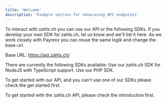 ```yaml
---
title: 'Welcome'
description: 'Example section for showcasing API endpoints'
---
```



To interact with zahls.ch you can use our API or the following SDKs. If you develop your own SDK for zahls.ch, let us know and we'll list it here. As we work closely with Payrexx you can reuse the same logik and change the base-url.

<Info>Base URL: https://api.zahls.ch/</Info>

There are currently the following SDKs available:
<CardGroup cols={2}>
  <Card title="NodeJS SDK" href="https://www.npmjs.com/package/zahls-sdk">
    Use our zahls.ch SDK for NodeJS with TypeScript support.
  </Card>
  <Card title="PHP SDK">
    Use our PHP SDK.
  </Card>
</CardGroup>

To get started with our API, and you can't use one of our SDKs please check the get started first.

<Card title="Get started" href="/api-reference/introduction">
  To get started with the zahls.ch API, please check the introduction first.
</Card>


